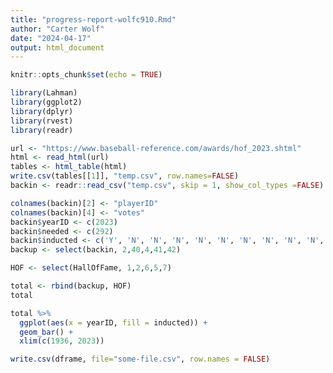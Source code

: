 ```yaml
---
title: "progress-report-wolfc910.Rmd"
author: "Carter Wolf"
date: "2024-04-17"
output: html_document
---
```


```r
knitr::opts_chunk$set(echo = TRUE)
```

```r
library(Lahman)
library(ggplot2)
library(dplyr)
library(rvest)
library(readr)

url <- "https://www.baseball-reference.com/awards/hof_2023.shtml"
html <- read_html(url)
tables <- html_table(html)
write.csv(tables[[1]], "temp.csv", row.names=FALSE)
backin <- readr::read_csv("temp.csv", skip = 1, show_col_types =FALSE)

colnames(backin)[2] <- "playerID"
colnames(backin)[4] <- "votes"
backin$yearID <- c(2023)
backin$needed <- c(292)
backin$inducted <- c('Y', 'N', 'N', 'N', 'N', 'N', 'N', 'N', 'N', 'N', 'N', 'N', 'N', 'N', 'N', 'N', 'N', 'N', 'N', 'N', 'N', 'N', 'N', 'N', 'N', 'N', 'N', 'N')
backup <- select(backin, 2,40,4,41,42)

HOF <- select(HallOfFame, 1,2,6,5,7)

total <- rbind(backup, HOF)
total

total %>% 
  ggplot(aes(x = yearID, fill = inducted)) +
  geom_bar() +
  xlim(c(1936, 2023))

write.csv(dframe, file="some-file.csv", row.names = FALSE)
```
